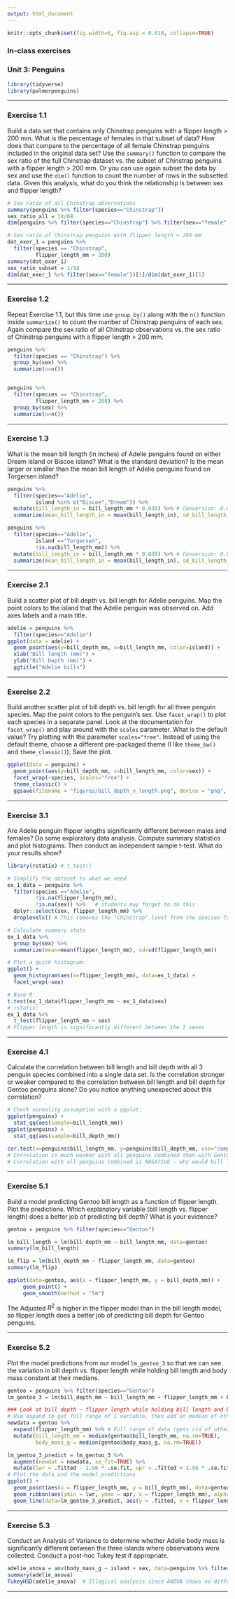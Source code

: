 ```yaml
---
output: html_document
---
```


```r
knitr::opts_chunk$set(fig.width=6, fig.asp = 0.618, collapse=TRUE) 
```

### In-class exercises
### Unit 3: Penguins

```r
library(tidyverse)
library(palmerpenguins)
```

***

### Exercise 1.1

Build a data set that contains only Chinstrap penguins with a flipper length > 200 mm. What is the percentage of females in that subset of data? How does that compare to the percentage of all female Chinstrap penguins included in the original data set? Use the `summary()` function to compare the sex ratio of the full Chinstrap dataset vs. the subset of Chinstrap penguins with a flipper length > 200 mm. Or you can use again subset the data by sex and use the `dim()` function to count the number of rows in the subsetted data. Given this analysis, what do you think the relationship is between sex and flipper length?

```r
# Sex ratio of all Chinstrap observations
summary(penguins %>% filter(species=="Chinstrap"))
sex_ratio_all = 34/68
dim(penguins %>% filter(species=="Chinstrap") %>% filter(sex=="female"))[1]/dim(penguins %>% filter(species=="Chinstrap"))[1]

# Sex ratio of Chinstrap penguins with flipper length > 200 mm
dat_exer_1 = penguins %>%
  filter(species == "Chinstrap",
         flipper_length_mm > 200)
summary(dat_exer_1)
sex_ratio_subset = 1/18
dim(dat_exer_1 %>% filter(sex=="female"))[1]/dim(dat_exer_1)[1]
```

***

### Exercise 1.2

Repeat Exercise 1.1, but this time use `group_by()` along with the `n()` function inside `summarize()` to count the number of Chinstrap penguins of each sex. Again compare the sex ratio of all Chinstrap observations vs. the sex ratio of Chinstrap penguins with a flipper length > 200 mm.

```r
penguins %>%
  filter(species == "Chinstrap") %>%
  group_by(sex) %>%
  summarize(n=n())


penguins %>%
  filter(species == "Chinstrap",
         flipper_length_mm > 200) %>%
  group_by(sex) %>%
  summarize(n=n())
```

***

### Exercise 1.3

What is the mean bill length (in inches) of Adelie penguins found on either Dream island or Biscoe island? What is the standard deviation? Is the mean larger or smaller than the mean bill length of Adelie penguins found on Torgersen island?

```r
penguins %>% 
  filter(species=="Adelie",
         island %in% c("Biscoe","Dream")) %>%
  mutate(bill_length_in = bill_length_mm * 0.039) %>% # Conversion: 0.0393701 inches / mm
  summarize(mean_bill_length_in = mean(bill_length_in), sd_bill_length_in = sd(bill_length_in))

penguins %>% 
  filter(species=="Adelie",
         island =="Torgersen",
         !is.na(bill_length_mm)) %>%
  mutate(bill_length_in = bill_length_mm * 0.039) %>% # Conversion: 0.0393701 inches / mm
  summarize(mean_bill_length_in = mean(bill_length_in), sd_bill_length_in = sd(bill_length_in))
```

***

### Exercise 2.1

Build a scatter plot of bill depth vs. bill length for Adelie penguins. Map the point colors to the island that the Adelie penguin was observed on. Add axes labels and a main title. 

```r
adelie = penguins %>%
  filter(species=="Adelie")
ggplot(data = adelie) + 
  geom_point(aes(y=bill_depth_mm, x=bill_length_mm, color=island)) + 
  xlab("Bill length (mm)") +
  ylab("Bill Depth (mm)") +
  ggtitle("Adelie bills")
```

***

### Exercise 2.2

Build another scatter plot of bill depth vs. bill length for all three penguin species. Map the point colors to the penguin's sex. Use `facet_wrap()` to plot each species in a separate panel. Look at the documentation for `facet_wrap()` and play around with the `scales` parameter. What is the default value? Try plotting with the parameter `scales="free"`. Instead of using the default theme, choose a different pre-packaged theme (I like `theme_bw()` and `theme_classic()`). Save the plot.

```r
ggplot(data = penguins) + 
  geom_point(aes(y=bill_depth_mm, x=bill_length_mm, color=sex)) + 
  facet_wrap(~species, scales="free") + 
  theme_classic() +
  ggsave(filename = "figures/bill_depth_v_length.png", device = "png", width = 6, height = 3.5, units = "in", dpi = 300)
```

***

### Exercise 3.1

Are Adelie penguin flipper lengths significantly different between males and females? Do some exploratory data analysis. Compute summary statistics and plot histograms. Then conduct an independent sample t-test. What do your results show?

```r
library(rstatix) # t_test()

# Simplify the dataset to what we need
ex_1_data = penguins %>%
  filter(species =="Adelie",
         !is.na(flipper_length_mm),
         !is.na(sex)) %>%   # students may forget to do this
  dplyr::select(sex, flipper_length_mm) %>%
  droplevels() # This removes the "Chinstrap" level from the species factor

# Calculate summary stats
ex_1_data %>%
  group_by(sex) %>%
  summarize(mean=mean(flipper_length_mm), sd=sd(flipper_length_mm))

# Plot a quick histogram:
ggplot() +
  geom_histogram(aes(x=flipper_length_mm), data=ex_1_data) +
  facet_wrap(~sex)

# Base R:
t.test(ex_1_data$flipper_length_mm ~ ex_1_data$sex)
# rstatix:
ex_1_data %>% 
  t_test(flipper_length_mm ~ sex)
# Flipper length is significantly different between the 2 sexes
```

***

### Exercise 4.1

Calculate the correlation between bill length and bill depth with all 3 penguin species combined into a single data set. Is the correlation stronger or weaker compared to the correlation between bill length and bill depth for Gentoo penguins alone? Do you notice anything unexpected about this correlation?

```r
# Check normality assumption with a qqplot:
ggplot(penguins) +
  stat_qq(aes(sample=bill_length_mm))
ggplot(penguins) +
  stat_qq(aes(sample=bill_depth_mm))

cor.test(x=penguins$bill_length_mm, y=penguins$bill_depth_mm, use="complete.obs")
# Correlation is much weaker with all penguins combined than with Gentoo alone
# Correlation with all penguins combined is NEGATIVE - why would bill length get bigger as bill depth gets smaller?
```

***

### Exercise 5.1

Build a model predicting Gentoo bill length as a function of flipper length. Plot the predictions. Which explanatory variable (bill length vs. flipper length) does a better job of predicting bill depth? What is your evidence?

```r
gentoo = penguins %>% filter(species=="Gentoo")

lm_bill_length = lm(bill_depth_mm ~ bill_length_mm, data=gentoo)
summary(lm_bill_length)

lm_flip = lm(bill_depth_mm ~ flipper_length_mm, data=gentoo)
summary(lm_flip)

ggplot(data=gentoo, aes(x = flipper_length_mm, y = bill_depth_mm)) +
     geom_point() +
     geom_smooth(method = "lm")
```

The Adjusted $R^2$ is higher in the flipper model than in the bill length model, so flipper length does a better job of predicting bill depth for Gentoo penguins.

***

### Exercise 5.2

Plot the model predictions from our model `lm_gentoo_3` so that we can see the variation in bill depth vs. flipper length while holding bill length and body mass constant at their medians.

```r
gentoo = penguins %>% filter(species=="Gentoo")
lm_gentoo_3 = lm(bill_depth_mm ~ bill_length_mm + flipper_length_mm + body_mass_g, data=gentoo)

### Look at bill depth ~ flipper length while holding bill length and body mass constant
# Use expand to get full range of 1 variable, then add in median of other variable(s) from original data
newdata = gentoo %>% 
  expand(flipper_length_mm) %>% # Full range of data (gets rid of other variables)
  mutate(bill_length_mm = median(gentoo$bill_length_mm, na.rm=TRUE), 
         body_mass_g = median(gentoo$body_mass_g, na.rm=TRUE))

lm_gentoo_3_predict = lm_gentoo_3 %>%
  augment(newdat = newdata, se_fit=TRUE) %>%
  mutate(lwr = .fitted - 1.96 * .se.fit, upr = .fitted + 1.96 * .se.fit) # Calculate 95% C.I. using SE
# Plot the data and the model predictions
ggplot() +
  geom_point(aes(x = flipper_length_mm, y = bill_depth_mm), data=gentoo) + # original data
  geom_ribbon(aes(ymin = lwr, ymax = upr, x = flipper_length_mm), alpha = .15, data=lm_gentoo_3_predict) +
  geom_line(data=lm_gentoo_3_predict, aes(y = .fitted, x = flipper_length_mm), size = 1)
```

***

### Exercise 5.3

Conduct an Analysis of Variance to determine whether Adelie body mass is significantly different between the three islands where observations were collected. Conduct a post-hoc Tukey test if appropriate.

```r
adelie_anova = aov(body_mass_g ~ island + sex, data=penguins %>% filter(species=="Adelie"))
summary(adelie_anova)
TukeyHSD(adelie_anova)  # Illogical analysis since ANOVA shows no difference btwn island
```

***


